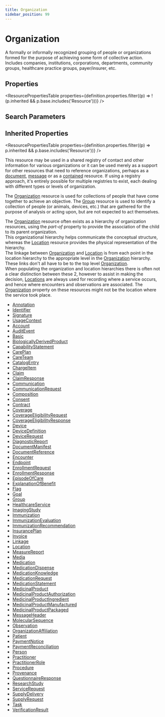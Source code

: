 ```yaml
---
title: Organization
sidebar_position: 99
---
```


# Organization

A formally or informally recognized grouping of people or organizations formed for the purpose of achieving some form of collective action.  Includes companies, institutions, corporations, departments, community groups, healthcare practice groups, payer/insurer, etc.

<Tabs queryString="intro-section">
<TabItem value="schema" label="Schema" default>


## Properties


<ResourcePropertiesTable properties={definition.properties.filter((p) => !(p.inherited && p.base.includes('Resource')))} />

## Search Parameters

<SearchParamsTable searchParams={definition.searchParameters} />

## Inherited Properties

<ResourcePropertiesTable properties={definition.properties.filter((p) => p.inherited && p.base.includes('Resource'))} />

</TabItem>
  <TabItem value="usage" label="Usage">
    <div> <a name="scope"></a>  <p> This resource may be used in a shared registry of contact and other information for various organizations or it can be used merely as a support for other resources that need to reference organizations, perhaps as a <a href="https://www.hl7.org/fhir/documents.html">document</a>, <a href="https://www.hl7.org/fhir/messaging.html">message</a> or  as a <a href="https://www.hl7.org/fhir/references.html#contained">contained</a> resource.  If using a registry approach, it's entirely possible for multiple registries to exist, each dealing with different types or levels of organization. </p> </div>
    </TabItem>
  <TabItem value="relationships" label="Relationships">
    <div> <a name="bnr"></a>  <p> The <a href="/docs/api/fhir/resources/organization">Organization</a> resource is used for collections of people that have come together to achieve an objective.   The <a href="/docs/api/fhir/resources/group">Group</a> resource is used to identify a collection of people (or animals, devices, etc.)  that are gathered for the purpose of analysis or acting upon, but are not expected to act themselves. </p>  <p>   The <a href="/docs/api/fhir/resources/organization">Organization</a> resource often exists as a hierarchy of organization resources, using the <i>part-of</i> property to provide   the association of the child to its parent organization.<br/>   This organizational hierarchy helps communicate the conceptual structure, whereas the <a href="/docs/api/fhir/resources/location">Location</a> resource provides the physical   representation of the hierarchy.<br/>   The linkage between <a href="/docs/api/fhir/resources/organization">Organization</a> and <a href="/docs/api/fhir/resources/location">Location</a> is from each point in the location hierarchy to the appropriate level in the    <a href="/docs/api/fhir/resources/organization">Organization</a> hierarchy. These links don't all have to be to the top level <a href="/docs/api/fhir/resources/organization">Organization</a>.<br/>   When populating the organization and location hierarchies there is often not a clear distinction between these 2, however   to assist in making the decision, <a href="/docs/api/fhir/resources/location">Locations</a> are always used for recording where a service occurs, and hence where encounters   and observations are associated. The <a href="/docs/api/fhir/resources/organization">Organization</a> property on these resources might not be the location where the service took place.  </p> </div>
    </TabItem>
  
  <TabItem value="referencedBy" label="Referenced By">
    <ul><li><a href="https://www.hl7.org/fhir/datatypes.html#Annotation">Annotation</a></li>
<li><a href="https://www.hl7.org/fhir/datatypes.html#Identifier">Identifier</a></li>
<li><a href="https://www.hl7.org/fhir/datatypes.html#Signature">Signature</a></li>
<li><a href="https://www.hl7.org/fhir/metadatatypes.html#UsageContext">UsageContext</a></li>
<li><a href="/docs/api/fhir/resources/account">Account</a></li>
<li><a href="/docs/api/fhir/resources/auditevent">AuditEvent</a></li>
<li><a href="/docs/api/fhir/resources/basic">Basic</a></li>
<li><a href="/docs/api/fhir/resources/biologicallyderivedproduct">BiologicallyDerivedProduct</a></li>
<li><a href="/docs/api/fhir/resources/capabilitystatement">CapabilityStatement</a></li>
<li><a href="/docs/api/fhir/resources/careplan">CarePlan</a></li>
<li><a href="/docs/api/fhir/resources/careteam">CareTeam</a></li>
<li><a href="/docs/api/fhir/resources/catalogentry">CatalogEntry</a></li>
<li><a href="/docs/api/fhir/resources/chargeitem">ChargeItem</a></li>
<li><a href="/docs/api/fhir/resources/claim">Claim</a></li>
<li><a href="/docs/api/fhir/resources/claimresponse">ClaimResponse</a></li>
<li><a href="/docs/api/fhir/resources/communication">Communication</a></li>
<li><a href="/docs/api/fhir/resources/communicationrequest">CommunicationRequest</a></li>
<li><a href="/docs/api/fhir/resources/composition">Composition</a></li>
<li><a href="/docs/api/fhir/resources/consent">Consent</a></li>
<li><a href="/docs/api/fhir/resources/contract">Contract</a></li>
<li><a href="/docs/api/fhir/resources/coverage">Coverage</a></li>
<li><a href="/docs/api/fhir/resources/coverageeligibilityrequest">CoverageEligibilityRequest</a></li>
<li><a href="/docs/api/fhir/resources/coverageeligibilityresponse">CoverageEligibilityResponse</a></li>
<li><a href="/docs/api/fhir/resources/device">Device</a></li>
<li><a href="/docs/api/fhir/resources/devicedefinition">DeviceDefinition</a></li>
<li><a href="/docs/api/fhir/resources/devicerequest">DeviceRequest</a></li>
<li><a href="/docs/api/fhir/resources/diagnosticreport">DiagnosticReport</a></li>
<li><a href="/docs/api/fhir/resources/documentmanifest">DocumentManifest</a></li>
<li><a href="/docs/api/fhir/resources/documentreference">DocumentReference</a></li>
<li><a href="/docs/api/fhir/resources/encounter">Encounter</a></li>
<li><a href="/docs/api/fhir/resources/endpoint">Endpoint</a></li>
<li><a href="/docs/api/fhir/resources/enrollmentrequest">EnrollmentRequest</a></li>
<li><a href="/docs/api/fhir/resources/enrollmentresponse">EnrollmentResponse</a></li>
<li><a href="/docs/api/fhir/resources/episodeofcare">EpisodeOfCare</a></li>
<li><a href="/docs/api/fhir/resources/explanationofbenefit">ExplanationOfBenefit</a></li>
<li><a href="/docs/api/fhir/resources/flag">Flag</a></li>
<li><a href="/docs/api/fhir/resources/goal">Goal</a></li>
<li><a href="/docs/api/fhir/resources/group">Group</a></li>
<li><a href="/docs/api/fhir/resources/healthcareservice">HealthcareService</a></li>
<li><a href="/docs/api/fhir/resources/imagingstudy">ImagingStudy</a></li>
<li><a href="/docs/api/fhir/resources/immunization">Immunization</a></li>
<li><a href="/docs/api/fhir/resources/immunizationevaluation">ImmunizationEvaluation</a></li>
<li><a href="/docs/api/fhir/resources/immunizationrecommendation">ImmunizationRecommendation</a></li>
<li><a href="/docs/api/fhir/resources/insuranceplan">InsurancePlan</a></li>
<li><a href="/docs/api/fhir/resources/invoice">Invoice</a></li>
<li><a href="/docs/api/fhir/resources/linkage">Linkage</a></li>
<li><a href="/docs/api/fhir/resources/location">Location</a></li>
<li><a href="/docs/api/fhir/resources/measurereport">MeasureReport</a></li>
<li><a href="/docs/api/fhir/resources/media">Media</a></li>
<li><a href="/docs/api/fhir/resources/medication">Medication</a></li>
<li><a href="/docs/api/fhir/resources/medicationdispense">MedicationDispense</a></li>
<li><a href="/docs/api/fhir/resources/medicationknowledge">MedicationKnowledge</a></li>
<li><a href="/docs/api/fhir/resources/medicationrequest">MedicationRequest</a></li>
<li><a href="/docs/api/fhir/resources/medicationstatement">MedicationStatement</a></li>
<li><a href="/docs/api/fhir/resources/medicinalproduct">MedicinalProduct</a></li>
<li><a href="/docs/api/fhir/resources/medicinalproductauthorization">MedicinalProductAuthorization</a></li>
<li><a href="/docs/api/fhir/resources/medicinalproductingredient">MedicinalProductIngredient</a></li>
<li><a href="/docs/api/fhir/resources/medicinalproductmanufactured">MedicinalProductManufactured</a></li>
<li><a href="/docs/api/fhir/resources/medicinalproductpackaged">MedicinalProductPackaged</a></li>
<li><a href="/docs/api/fhir/resources/messageheader">MessageHeader</a></li>
<li><a href="/docs/api/fhir/resources/molecularsequence">MolecularSequence</a></li>
<li><a href="/docs/api/fhir/resources/observation">Observation</a></li>
<li><a href="/docs/api/fhir/resources/organizationaffiliation">OrganizationAffiliation</a></li>
<li><a href="/docs/api/fhir/resources/patient">Patient</a></li>
<li><a href="/docs/api/fhir/resources/paymentnotice">PaymentNotice</a></li>
<li><a href="/docs/api/fhir/resources/paymentreconciliation">PaymentReconciliation</a></li>
<li><a href="/docs/api/fhir/resources/person">Person</a></li>
<li><a href="/docs/api/fhir/resources/practitioner">Practitioner</a></li>
<li><a href="/docs/api/fhir/resources/practitionerrole">PractitionerRole</a></li>
<li><a href="/docs/api/fhir/resources/procedure">Procedure</a></li>
<li><a href="/docs/api/fhir/resources/provenance">Provenance</a></li>
<li><a href="/docs/api/fhir/resources/questionnaireresponse">QuestionnaireResponse</a></li>
<li><a href="/docs/api/fhir/resources/researchstudy">ResearchStudy</a></li>
<li><a href="/docs/api/fhir/resources/servicerequest">ServiceRequest</a></li>
<li><a href="/docs/api/fhir/resources/supplydelivery">SupplyDelivery</a></li>
<li><a href="/docs/api/fhir/resources/supplyrequest">SupplyRequest</a></li>
<li><a href="/docs/api/fhir/resources/task">Task</a></li>
<li><a href="/docs/api/fhir/resources/verificationresult">VerificationResult</a></li></ul>
    </TabItem>

</Tabs>
